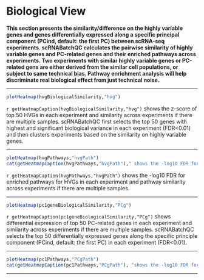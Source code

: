 # Biological View

**This section presents the similarity/difference on the highly variable genes and genes differentially expressed along a specific principal component (PCind, default: the first PC) between scRNA-seq experiments. scRNABatchQC calculates the pairwise similarity of highly variable genes and PC-related genes and their enriched pathways across experiments. Two experiments with similar highly variable genes or PC-related gens are either derived from the similar cell populations, or subject to same technical bias. Pathway enrichment analysis will help discriminate real biological effect from just technical noise.**

<hr>

```r
plotHeatmap(hvgBiologicalSimilarity,"hvg")
```

`r getHeatmapCaption(hvgBiologicalSimilarity,"hvg")` shows the z-score of top 50 HVGs in each experiment and similarity across experiments if there are multiple samples. scRNABatchQC first selects the top 50 genes with highest and significant biological variance in each experiment (FDR<0.01) and then clusters experiments based on the similarity on highly variable genes.

<hr>


```r
plotHeatmap(hvgPathways,"hvgPath")
cat(getHeatmapCaption(hvgPathways,"hvgPath")," shows the -log10 FDR for enriched pathways for HVGs in each experiment and pathway similarity across experiments if there are multiple samples.")

```
`r getHeatmapCaption(hvgPathways,"hvgPath")` shows the -log10 FDR for enriched pathways for HVGs in each experiment and pathway similarity across experiments if there are multiple samples.


<hr>

```r
plotHeatmap(pc1geneBiologicalSimilarity,"PCg")
```

`r getHeatmapCaption(pc1geneBiologicalSimilarity,"PCg")` shows differential expression of top 50 PC-related genes in each experiment and similarity across experiments if there are multiple samples. scRNABatchQC selects the top 50 differentially expressed genes along the specific principle component (PCind, default: the first PC) in each experiment (FDR<0.01).

<hr>

```r
plotHeatmap(pc1Pathways,"PCgPath")
cat(getHeatmapCaption(pc1Pathways,"PCgPath"), "shows the -log10 FDR for enriched pathways for PC-related genes in each experiment and pathway similarity across experiments if there are multiple samples.")

```

<hr>
